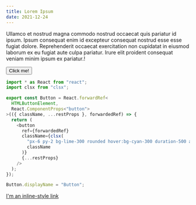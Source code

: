 ```yaml
---
title: Lorem Ipsum
date: 2021-12-24
---
```


Ullamco et nostrud magna commodo nostrud occaecat quis pariatur id ipsum. Ipsum
consequat enim id excepteur consequat nostrud esse esse fugiat dolore.
Reprehenderit occaecat exercitation non cupidatat in eiusmod laborum ex eu
fugiat aute culpa pariatur. Irure elit proident consequat veniam minim ipsum ex
pariatur.!

<Button>Click me!</Button>

```js
import * as React from "react";
import clsx from "clsx";

export const Button = React.forwardRef<
  HTMLButtonElement,
  React.ComponentProps<"button">
>(({ className, ...restProps }, forwardedRef) => {
  return (
    <button
      ref={forwardedRef}
      className={clsx(
        "px-6 py-2 bg-lime-300 rounded hover:bg-cyan-300 duration-500 active:scale-90 active:bg-fuchsia-300",
        className
      )}
      {...restProps}
    />
  );
});

Button.displayName = "Button";
```

[I'm an inline-style link](https://www.google.com)
